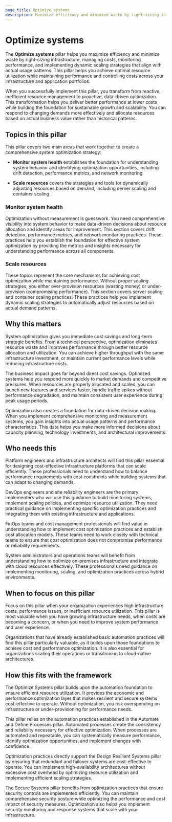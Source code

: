 ```yaml
---
page_title: Optimize systems
description: Maximize efficiency and minimize waste by right-sizing infrastructure, managing costs, monitoring performance, and implementing dynamic scaling strategies that align with actual usage patterns.
---
```


# Optimize systems

The **Optimize systems** pillar helps you maximize efficiency and minimize waste by right-sizing infrastructure, managing costs, monitoring performance, and implementing dynamic scaling strategies that align with actual usage patterns. This pillar helps you achieve optimal resource utilization while maintaining performance and controlling costs across your infrastructure and application portfolios.

When you successfully implement this pillar, you transform from reactive, inefficient resource management to proactive, data-driven optimization. This transformation helps you deliver better performance at lower costs while building the foundation for sustainable growth and scalability. You can respond to changing demands more effectively and allocate resources based on actual business value rather than historical patterns.

## Topics in this pillar

This pillar covers two main areas that work together to create a comprehensive system optimization strategy:

- **Monitor system health** establishes the foundation for understanding system behavior and identifying optimization opportunities, including drift detection, performance metrics, and network monitoring.

- **Scale resources** covers the strategies and tools for dynamically adjusting resources based on demand, including server scaling and container scaling.

### Monitor system health

Optimization without measurement is guesswork. You need comprehensive visibility into system behavior to make data-driven decisions about resource allocation and identify areas for improvement. This section covers drift detection, performance metrics, and network monitoring practices. These practices help you establish the foundation for effective system optimization by providing the metrics and insights necessary for understanding performance across all components.

### Scale resources

These topics represent the core mechanisms for achieving cost optimization while maintaining performance. Without proper scaling strategies, you either over-provision resources (wasting money) or under-provision (compromising performance). This section covers server scaling and container scaling practices. These practices help you implement dynamic scaling strategies to automatically adjust resources based on actual demand patterns.

## Why this matters

System optimization gives you immediate cost savings and long-term strategic benefits. From a technical perspective, optimization eliminates resource waste and improves performance through better resource allocation and utilization. You can achieve higher throughput with the same infrastructure investment, or maintain current performance levels while reducing infrastructure costs.

The business impact goes far beyond direct cost savings. Optimized systems help you respond more quickly to market demands and competitive pressures. When resources are properly allocated and scaled, you can launch new features and services faster, handle traffic spikes without performance degradation, and maintain consistent user experience during peak usage periods.

Optimization also creates a foundation for data-driven decision making. When you implement comprehensive monitoring and measurement systems, you gain insights into actual usage patterns and performance characteristics. This data helps you make more informed decisions about capacity planning, technology investments, and architectural improvements.

## Who needs this

Platform engineers and infrastructure architects will find this pillar essential for designing cost-effective infrastructure platforms that can scale efficiently. These professionals need to understand how to balance performance requirements with cost constraints while building systems that can adapt to changing demands.

DevOps engineers and site reliability engineers are the primary implementers who will use this guidance to build monitoring systems, implement scaling policies, and optimize resource utilization. They need practical guidance on implementing specific optimization practices and integrating them with existing infrastructure and applications.

FinOps teams and cost management professionals will find value in understanding how to implement cost optimization practices and establish cost allocation models. These teams need to work closely with technical teams to ensure that cost optimization does not compromise performance or reliability requirements.

System administrators and operations teams will benefit from understanding how to optimize on-premises infrastructure and integrate with cloud resources effectively. These professionals need guidance on implementing monitoring, scaling, and optimization practices across hybrid environments.

## When to focus on this pillar

Focus on this pillar when your organization experiences high infrastructure costs, performance issues, or inefficient resource utilization. This pillar is most valuable when you have growing infrastructure needs, when costs are becoming a concern, or when you need to improve system performance and user experience.

Organizations that have already established basic automation practices will find this pillar particularly valuable, as it builds upon those foundations to achieve cost and performance optimization. It is also essential for organizations scaling their operations or transitioning to cloud-native architectures.

## How this fits with the framework

The Optimize Systems pillar builds upon the automation foundation to ensure efficient resource utilization. It provides the economic and performance optimization layer that makes resilient and secure systems cost-effective to operate. Without optimization, you risk overspending on infrastructure or under-provisioning for performance needs.

This pillar relies on the automation practices established in the Automate and Define Processes pillar. Automated processes create the consistency and reliability necessary for effective optimization. When processes are automated and repeatable, you can systematically measure performance, identify optimization opportunities, and implement changes with confidence.

Optimization practices directly support the Design Resilient Systems pillar by ensuring that redundant and failover systems are cost-effective to operate. You can implement high-availability architectures without excessive cost overhead by optimizing resource utilization and implementing efficient scaling strategies.

The Secure Systems pillar benefits from optimization practices that ensure security controls are implemented efficiently. You can maintain comprehensive security posture while optimizing the performance and cost impact of security measures. Optimization also helps you implement security monitoring and response systems that scale with your infrastructure.